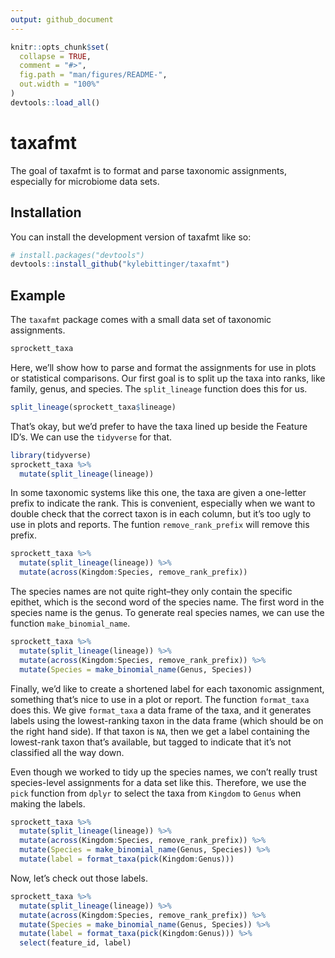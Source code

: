 ```yaml
---
output: github_document
---
```


<!-- README.md is generated from README.Rmd. Please edit that file -->

```r
knitr::opts_chunk$set(
  collapse = TRUE,
  comment = "#>",
  fig.path = "man/figures/README-",
  out.width = "100%"
)
devtools::load_all()
```

# taxafmt

<!-- badges: start -->
<!-- badges: end -->

The goal of taxafmt is to format and parse taxonomic assignments, especially
for microbiome data sets.

## Installation

You can install the development version of taxafmt like so:

``` r
# install.packages("devtools")
devtools::install_github("kylebittinger/taxafmt")
```

## Example

The `taxafmt` package comes with a small data set of taxonomic assignments.

```r
sprockett_taxa
```

Here, we'll show how to parse and format the assignments for use in plots or
statistical comparisons. Our first goal is to split up the taxa into ranks,
like family, genus, and species. The `split_lineage` function does this for us.

```r
split_lineage(sprockett_taxa$lineage)
```

That's okay, but we'd prefer to have the taxa lined up beside the Feature ID's.
We can use the `tidyverse` for that.

```r
library(tidyverse)
sprockett_taxa %>%
  mutate(split_lineage(lineage))
```

In some taxonomic systems like this one, the taxa are given a one-letter prefix
to indicate the rank. This is convenient, especially when we want to double
check that the correct taxon is in each column, but it's too ugly to use in
plots and reports. The funtion `remove_rank_prefix` will remove this prefix.

```r
sprockett_taxa %>%
  mutate(split_lineage(lineage)) %>%
  mutate(across(Kingdom:Species, remove_rank_prefix))
```

The species names are not quite right--they only contain the specific epithet,
which is the second word of the species name. The first word in the species
name is the genus. To generate real species names, we can use the function
`make_binomial_name`.

```r
sprockett_taxa %>%
  mutate(split_lineage(lineage)) %>%
  mutate(across(Kingdom:Species, remove_rank_prefix)) %>%
  mutate(Species = make_binomial_name(Genus, Species))
```


Finally, we'd like to create a shortened label for each taxonomic assignment,
something that's nice to use in a plot or report. The function `format_taxa`
does this. We give `format_taxa` a data frame of the taxa, and it generates
labels using the lowest-ranking taxon in the data frame (which should be on
the right hand side). If that taxon is `NA`, then we get a label containing
the lowest-rank taxon that's available, but tagged to indicate that it's not
classified all the way down.

Even though we worked to tidy up the species names, we con't really trust
species-level assignments for a data set like this. Therefore, we use the
`pick` function from `dplyr` to select the taxa from `Kingdom` to `Genus`
when making the labels.

```r
sprockett_taxa %>%
  mutate(split_lineage(lineage)) %>%
  mutate(across(Kingdom:Species, remove_rank_prefix)) %>%
  mutate(Species = make_binomial_name(Genus, Species)) %>%
  mutate(label = format_taxa(pick(Kingdom:Genus)))
```

Now, let's check out those labels.

```r
sprockett_taxa %>%
  mutate(split_lineage(lineage)) %>%
  mutate(across(Kingdom:Species, remove_rank_prefix)) %>%
  mutate(Species = make_binomial_name(Genus, Species)) %>%
  mutate(label = format_taxa(pick(Kingdom:Genus))) %>%
  select(feature_id, label)
```

